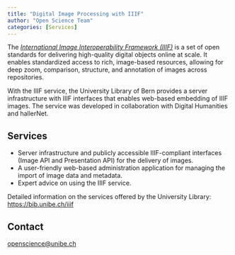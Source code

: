 ```yaml
---
title: "Digital Image Processing with IIIF"
author: "Open Science Team"
categories: [Services]
---
```


The [*International Image Interoperability Framework (IIIF)*](https://iiif.io/) is a set of open standards for delivering high-quality digital objects online at scale. It enables standardized access to rich, image-based resources, allowing for deep zoom, comparison, structure, and annotation of images across repositories.

With the IIIF service, the University Library of Bern provides a server infrastructure with IIIF interfaces that enables web-based embedding of IIIF images. The service was developed in collaboration with Digital Humanities and hallerNet.

## Services

-   Server infrastructure and publicly accessible IIIF-compliant interfaces (Image API and Presentation API) for the delivery of images.
-   A user-friendly web-based administration application for managing the import of image data and metadata.
-   Expert advice on using the IIIF service.

Detailed information on the services offered by the University Library: <https://bib.unibe.ch/iiif>

## Contact

[openscience\@unibe.ch](mailto:openscience@unibe.ch)
